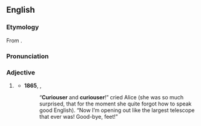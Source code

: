 ==English==

===Etymology===
From {{suffix|en|curious|er}}.

===Pronunciation===
{{rfap|en}}

===Adjective===
{{head|en|comparative adjective}}

# {{lb|en|informal|or|nonstandard}} {{en-comparative of|curious}}
#* '''1865''', {{w|Lewis Carroll}}, {{w|Alice's Adventures in Wonderland}}
#*: “'''Curiouser''' and '''curiouser'''!” cried Alice (she was so much surprised, that for the moment she quite forgot how to speak good English). “Now I’m opening out like the largest telescope that ever was! Good-bye, feet!”